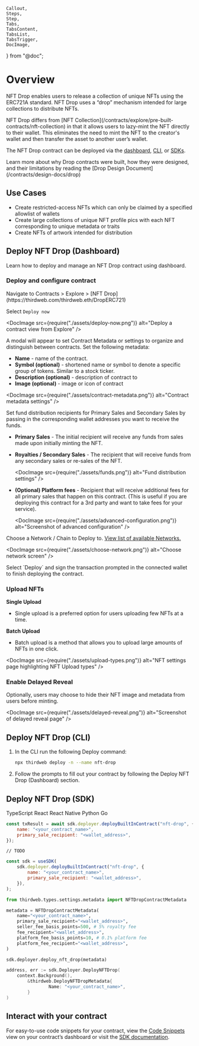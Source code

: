 	Callout,
	Steps,
	Step,
	Tabs,
	TabsContent,
	TabsList,
	TabsTrigger,
	DocImage,
} from "@doc";

# Overview

NFT Drop enables users to release a collection of unique NFTs using the ERC721A standard. NFT Drop uses a “drop” mechanism intended for large collections to distribute NFTs.

<Callout title="NFT Drop vs NFT Collection" variant="info">
	NFT Drop differs from [NFT
	Collection](/contracts/explore/pre-built-contracts/nft-collection) in that it
	allows users to lazy-mint the NFT directly to their wallet. This eliminates
	the need to mint the NFT to the creator's wallet and then transfer the asset
	to another user’s wallet.
</Callout>

The NFT Drop contract can be deployed via the [dashboard](/contracts/explore/pre-built-contracts/nft-drop#deploy-nft-drop-dashboard), [CLI](/contracts/explore/pre-built-contracts/nft-drop#deploy-nft-drop-cli), or [SDKs](/contracts/explore/pre-built-contracts/nft-drop#deploy-nft-drop-sdk).

<Callout title="Drop Design" variant="info">
	Learn more about why Drop contracts were built, how they were designed, and
	their limitations by reading the [Drop Design
	Document](/contracts/design-docs/drop)
</Callout>

## Use Cases

- Create restricted-access NFTs which can only be claimed by a specified allowlist of wallets
- Create large collections of unique NFT profile pics with each NFT corresponding to unique metadata or traits
- Create NFTs of artwork intended for distribution

## Deploy NFT Drop (Dashboard)

Learn how to deploy and manage an NFT Drop contract using dashboard.

### Deploy and configure contract

<Steps>

<Step title="Select Contract">
	Navigate to Contracts > Explore > [NFT
	Drop](https://thirdweb.com/thirdweb.eth/DropERC721)
</Step>

<Step title="Deploy">

Select `Deploy now`

<DocImage
	src={require("./assets/deploy-now.png")}
	alt="Deploy a contract view from Explore"
/>

</Step>

<Step title="Set Metadata">

A modal will appear to set Contract Metadata or settings to organize and distinguish between contracts. Set the following metadata:

- **Name** - name of the contract.
- **Symbol (optional)** - shortened name or symbol to denote a specific group of tokens. Similar to a stock ticker.
- **Description (optional)** - description of contract to
- **Image (optional)** - image or icon of contract

<DocImage
	src={require("./assets/contract-metadata.png")}
	alt="Contract metadata settings"
/>

</Step>

<Step title="Fund distribution">

Set fund distribution recipients for Primary Sales and Secondary Sales by passing in the corresponding wallet addresses you want to receive the funds.

- **Primary Sales** - The initial recipient will receive any funds from sales made upon initially minting the NFT.

- **Royalties / Secondary Sales** - The recipient that will receive funds from any secondary sales or re-sales of the NFT.

  <DocImage
  	src={require("./assets/funds.png")}
  	alt="Fund distribution settings"
  />

- **(Optional) Platform fees** - Recipient that will receive additional fees for all primary sales that happen on this contract. (This is useful if you are deploying this contract for a 3rd party and want to take fees for your service).

  <DocImage
  	src={require("./assets/advanced-configuration.png")}
  	alt="Screenshot of advanced configuration"
  />

</Step>

<Step title="Choose network">

Choose a Network / Chain to Deploy to. [View list of available Networks.](https://thirdweb.com/chainlist)

<DocImage
	src={require("./assets/choose-network.png")}
	alt="Choose network screen"
/>

</Step>

<Step title="Sign transaction">
	Select `Deploy` and sign the transaction prompted in the connected wallet to
	finish deploying the contract.
</Step>

</Steps>

### Upload NFTs

**Single Upload**

- Single upload is a preferred option for users uploading few NFTs at a time.

**Batch Upload**

- Batch upload is a method that allows you to upload large amounts of NFTs in one click.

<DocImage
	src={require("./assets/upload-types.png")}
	alt="NFT settings page highlighting NFT Upload types"
/>

### Enable Delayed Reveal

Optionally, users may choose to hide their NFT image and metadata from users before minting.

<DocImage
	src={require("./assets/delayed-reveal.png")}
	alt="Screenshot of delayed reveal page"
/>

## Deploy NFT Drop (CLI)

1. In the CLI run the following Deploy command:

   ```bash
   npx thirdweb deploy -n --name nft-drop
   ```

2. Follow the prompts to fill out your contract by following the Deploy NFT Drop (Dashboard) section.

## Deploy NFT Drop (SDK)

<Tabs defaultValue="typescript">

<TabsList>
	<TabsTrigger value="typescript">TypeScript</TabsTrigger>
	<TabsTrigger value="react">React</TabsTrigger>
	<TabsTrigger value="react-native">React Native</TabsTrigger>
	<TabsTrigger value="python">Python</TabsTrigger>
	<TabsTrigger value="go">Go</TabsTrigger>
</TabsList>

<TabsContent value="typescript">

```jsx
const txResult = await sdk.deployer.deployBuiltInContract("nft-drop", {
	name: "<your_contract_name>",
	primary_sale_recipient: "<wallet_address>",
});
```

</TabsContent>

<TabsContent value="react">

```tsx
// TODO
```

</TabsContent>

<TabsContent value="react-native">

```jsx
const sdk = useSDK(
	sdk.deployer.deployBuiltInContract("nft-drop", {
		name: "<your_contract_name>",
		primary_sale_recipient: "<wallet_address>",
	}),
);
```

</TabsContent>

<TabsContent value="python">

```python
from thirdweb.types.settings.metadata import NFTDropContractMetadata

metadata = NFTDropContractMetadata(
	name="<your_contract_name>",
	primary_sale_recipient="<wallet_address>",
	seller_fee_basis_points=500, # 5% royalty fee
	fee_recipient="<wallet_address>",
	platform_fee_basis_points=10, # 0.1% platform fee
	platform_fee_recipient="<wallet_address>",
)

sdk.deployer.deploy_nft_drop(metadata)
```

</TabsContent>

<TabsContent value="go">

```go
address, err := sdk.Deployer.DeployNFTDrop(
	context.Background(),
		&thirdweb.DeployNFTDropMetadata{
				Name: "<your_contract_name>",
		}
)
```

</TabsContent>

</Tabs>

## Interact with your contract

For easy-to-use code snippets for your contract, view the [Code Snippets](/dashboard/build) view on your contract’s dashboard or visit the [SDK documentation](/contracts/interact/overview).
